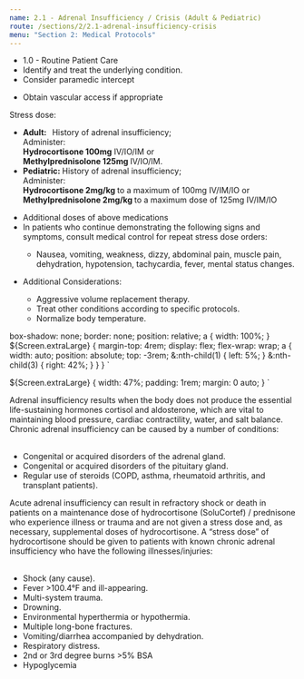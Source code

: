 ```yaml
---
name: 2.1 - Adrenal Insufficiency / Crisis (Adult & Pediatric)
route: /sections/2/2.1-adrenal-insufficiency-crisis
menu: "Section 2: Medical Protocols"
---
```





<EMTLevel level="basic">
  <ul>
    <li>
      <MyLink to="/sections/1/1.0-routine-patient-care">1.0 - Routine Patient Care</MyLink>
    </li>
    <li>Identify and treat the underlying condition.</li>
    <li>Consider paramedic intercept</li>
  </ul>
</EMTLevel>

<EMTLevel level="advanced">
  <ul>
    <li>Obtain vascular access if appropriate</li>
  </ul>
</EMTLevel>

<EMTLevel level="paramedic">
  Stress dose:
  <ul>
    <li>
      <strong>
        Adult: &nbsp;
      </strong>
        History of adrenal insufficiency;
        <br />
        Administer:
        <br />
        <strong>Hydrocortisone 100mg</strong> IV/IO/IM or
        <br />
        <strong>Methylprednisolone 125mg </strong> IV/IO/IM.
    </li>
    <li>
      <strong>Pediatric: </strong> History of adrenal insufficiency;
      <br />
      Administer:
      <br />
      <strong>Hydrocortisone 2mg/kg </strong> to a maximum of 100mg IV/IM/IO or
      <br />
      <strong>Methylprednisolone 2mg/kg </strong> to a maximum dose of 125mg IV/IM/IO
    </li>
  </ul>
</EMTLevel>

<EMTLevel level="paramedic" medControl="true">
  <ul>
    <li>Additional doses of above medications</li>
    <li>
      In patients who continue demonstrating the following signs and symptoms,
      consult medical control for repeat stress dose orders:
    </li>
    <ul>
      <li>
        Nausea, vomiting, weakness, dizzy, abdominal pain, muscle pain,
        dehydration, hypotension, tachycardia, fever, mental status changes.
      </li>
    </ul>
  </ul>
  <ul>
    <li>Additional Considerations:</li>
    <ul>
      <li> Aggressive volume replacement therapy. </li>
      <li> Treat other conditions according to specific protocols. </li>
      <li> Normalize body temperature. </li>
    </ul>
  </ul>
</EMTLevel>

  box-shadow: none;
  border: none;
  position: relative;
  a {
    width: 100%;
  }
  ${Screen.extraLarge} {
    margin-top: 4rem;
    display: flex;
    flex-wrap: wrap;
    a {
      width: auto;
      position: absolute;
      top: -3rem;
      &:nth-child(1) {
        left: 5%;
      }
      &:nth-child(3) {
        right: 42%;
      }
    }
  }
`

  ${Screen.extraLarge} {
    width: 47%;
    padding: 1rem;
    margin: 0 auto;
  }
`

<Note css={flex}>
  <Note id="note-1" alignment="left" css={innerBox}>
    Adrenal insufficiency results when the body does not
    produce the essential life-sustaining hormones cortisol
    and aldosterone, which are vital to maintaining blood
    pressure, cardiac contractility, water, and salt balance.
    Chronic adrenal insufficiency can be caused by a number
    of conditions:
    <br /><br />
      <ul>
        <li>
          Congenital or acquired disorders of the adrenal
          gland.
        </li>
        <li>
          Congenital or acquired disorders of the pituitary
          gland.
        </li>
        <li>
          Regular use of steroids (COPD, asthma, rheumatoid
          arthritis, and transplant patients).
        </li>
      </ul>
    Acute adrenal insufficiency can result in refractory shock
    or death in patients on a maintenance dose of
    hydrocortisone (SoluCortef) / prednisone who experience
    illness or trauma and are not given a stress dose and, as
    necessary, supplemental doses of hydrocortisone.
  </Note>
  <Note id="note-2" alignment="left" css={innerBox}>
    A “stress dose” of hydrocortisone should be given
    to patients with known chronic adrenal insufficiency
    who have the following illnesses/injuries:
    <br /><br />
    <ul>
      <li>Shock (any cause).</li>
      <li>Fever >100.4°F and ill-appearing.</li>
      <li>Multi-system trauma.</li>
      <li>Drowning.</li>
      <li>Environmental hyperthermia or hypothermia.</li>
      <li>Multiple long-bone fractures.</li>
      <li>Vomiting/diarrhea accompanied by dehydration.</li>
      <li>Respiratory distress.</li>
      <li>2nd or 3rd degree burns >5% BSA</li>
      <li>Hypoglycemia</li>
    </ul>
  </Note>
</Note>

